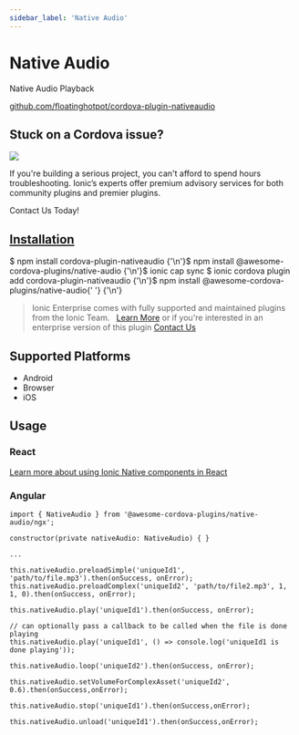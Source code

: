 ```yaml
---
sidebar_label: 'Native Audio'
---
```



# Native Audio

Native Audio Playback

<p>
  <a href="https://github.com/floatinghotpot/cordova-plugin-nativeaudio" target="_blank" rel="noopener" className="git-link">github.com/floatinghotpot/cordova-plugin-nativeaudio</a>
</p>

<h2>Stuck on a Cordova issue?</h2>
<DocsCard
  className="cordova-ee-card"
  header="Don't waste precious time on plugin issues."
  href="https://ionicframework.com/sales?product_of_interest=Ionic%20Native"
>
  <div>
    <img src="/docs/icons/native-cordova-bot.png" className="cordova-ee-img" />
    <p>If you're building a serious project, you can't afford to spend hours troubleshooting. Ionic’s experts offer premium advisory services for both community plugins and premier plugins.</p>
    <DocsButton className="native-ee-detail">Contact Us Today!</DocsButton>
  </div>
</DocsCard>

<h2 id="installation">
  <a href="#installation">Installation</a>
</h2>
<Tabs
  groupId="runtime"
  defaultValue="Capacitor"
  values={[
    { value: 'Capacitor', label: 'Capacitor' },
    { value: 'Cordova', label: 'Cordova' },
    { value: 'Enterprise', label: 'Enterprise' },
  ]}
>
  <TabItem value="Capacitor">
    <CodeBlock className="language-shell">
      $ npm install cordova-plugin-nativeaudio {'\n'}$ npm install @awesome-cordova-plugins/native-audio {'\n'}$ ionic
      cap sync
    </CodeBlock>
  </TabItem>
  <TabItem value="Cordova">
    <CodeBlock className="language-shell">
      $ ionic cordova plugin add cordova-plugin-nativeaudio {'\n'}$ npm install @awesome-cordova-plugins/native-audio{' '}
      {'\n'}
    </CodeBlock>
  </TabItem>
  <TabItem value="Enterprise">
    <blockquote>
      Ionic Enterprise comes with fully supported and maintained plugins from the Ionic Team. &nbsp;
      <a className="btn" href="https://ionic.io/docs/premier-plugins">Learn More</a> or if you're interested in an enterprise version of this plugin <a className="btn" href="https://ionicframework.com/sales?product_of_interest=Ionic%20Enterprise%20Engine">Contact Us</a>
    </blockquote>
  </TabItem>
</Tabs>

## Supported Platforms

- Android
- Browser
- iOS

## Usage

### React

[Learn more about using Ionic Native components in React](../native-community.mdx#react)

### Angular

```tsx
import { NativeAudio } from '@awesome-cordova-plugins/native-audio/ngx';

constructor(private nativeAudio: NativeAudio) { }

...

this.nativeAudio.preloadSimple('uniqueId1', 'path/to/file.mp3').then(onSuccess, onError);
this.nativeAudio.preloadComplex('uniqueId2', 'path/to/file2.mp3', 1, 1, 0).then(onSuccess, onError);

this.nativeAudio.play('uniqueId1').then(onSuccess, onError);

// can optionally pass a callback to be called when the file is done playing
this.nativeAudio.play('uniqueId1', () => console.log('uniqueId1 is done playing'));

this.nativeAudio.loop('uniqueId2').then(onSuccess, onError);

this.nativeAudio.setVolumeForComplexAsset('uniqueId2', 0.6).then(onSuccess,onError);

this.nativeAudio.stop('uniqueId1').then(onSuccess,onError);

this.nativeAudio.unload('uniqueId1').then(onSuccess,onError);

```
